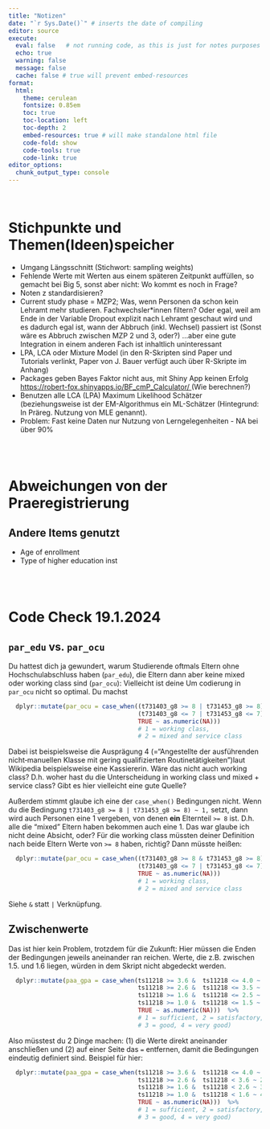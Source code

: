 ```yaml
---
title: "Notizen"
date: "`r Sys.Date()`" # inserts the date of compiling
editor: source
execute:
  eval: false   # not running code, as this is just for notes purposes
  echo: true
  warning: false
  message: false
  cache: false # true will prevent embed-resources
format: 
  html:
    theme: cerulean
    fontsize: 0.85em
    toc: true
    toc-location: left
    toc-depth: 2
    embed-resources: true # will make standalone html file
    code-fold: show
    code-tools: true
    code-link: true
editor_options: 
  chunk_output_type: console
---
```


\

# Stichpunkte und Themen(Ideen)speicher

- Umgang Längsschnitt (Stichwort: sampling weights)
- Fehlende Werte mit Werten aus einem späteren Zeitpunkt auffüllen, so gemacht bei Big 5, sonst aber nicht: Wo kommt es noch in Frage?
- Noten z standardisieren?
- Current study phase = MZP2; Was, wenn Personen da schon kein Lehramt mehr studieren. Fachwechsler*innen filtern? Oder egal, weil am Ende in der Variable Dropout explizit nach Lehramt geschaut wird und es dadurch egal ist, wann der Abbruch (inkl. Wechsel) passiert ist (Sonst wäre es Abbruch zwischen MZP 2 und 3, oder?) ...aber eine gute Integration in einem anderen Fach ist inhaltlich uninteressant
- LPA, LCA oder Mixture Model (in den R-Skripten sind Paper und Tutorials verlinkt, Paper von J. Bauer verfügt auch über R-Skripte im Anhang)
- Packages geben Bayes Faktor nicht aus, mit Shiny App keinen Erfolg <a href> https://robert-fox.shinyapps.io/BF_cmP_Calculator/ </a> (Wie berechnen?)
- Benutzen alle LCA (LPA) Maximum Likelihood Schätzer (beziehungsweise ist der EM-Algorithmus ein ML-Schätzer (Hintegrund: In Präreg. Nutzung von MLE genannt).
- Problem: Fast keine Daten nur Nutzung von Lerngelegenheiten - NA bei über 90%


\
\


# Abweichungen von der Praeregistrierung

## Andere Items genutzt
- Age of enrollment
- Type of higher education inst

\
\


# Code Check 19.1.2024

## `par_edu` vs. `par_ocu`
Du hattest dich ja gewundert, warum Studierende oftmals Eltern ohne Hochschulabschluss haben (`par_edu`), die Eltern dann aber keine mixed oder working class sind (`par_ocu`): Vielleicht ist deine Um codierung in `par_ocu` nicht so optimal. Du machst

```r
  dplyr::mutate(par_ocu = case_when((t731403_g8 >= 8 | t731453_g8 >= 8) ~ 1,    
                                    (t731403_g8 <= 7 | t731453_g8 <= 7) ~ 2,
                                    TRUE ~ as.numeric(NA)))
                                    # 1 = working class, 
                                    # 2 = mixed and service class
```

Dabei ist beispielsweise die Ausprägung 4 (="Angestellte der ausführenden nicht‐manuellen Klasse mit gering qualifizierten Routinetätigkeiten")laut Wikipedia beispielsweise eine Kassiererin. Wäre das nicht auch working class? D.h. woher hast du die Unterscheidung in working class und mixed + service class? Gibt es hier vielleicht eine gute Quelle? \

Außerdem stimmt glaube ich eine der `case_when()` Bedingungen nicht. Wenn du die Bedingung `t731403_g8 >= 8 | t731453_g8 >= 8) ~ 1,` setzt, dann wird auch Personen eine 1 vergeben, von denen **ein** Elternteil `>= 8` ist. D.h. alle die "mixed" Eltern haben bekommen auch eine 1. Das war glaube ich nicht deine Absicht, oder? Für die working class müssten deiner Definition nach beide Eltern Werte von `>= 8` haben, richtig? Dann müsste heißen:

```r
  dplyr::mutate(par_ocu = case_when((t731403_g8 >= 8 & t731453_g8 >= 8) ~ 1,    
                                    (t731403_g8 <= 7 | t731453_g8 <= 7) ~ 2,
                                    TRUE ~ as.numeric(NA)))
                                    # 1 = working class, 
                                    # 2 = mixed and service class
```

Siehe `&` statt `|` Verknüpfung.

## Zwischenwerte
Das ist hier kein Problem, trotzdem für die Zukunft: Hier müssen die Enden der Bedingungen jeweils aneinander ran reichen. Werte, die z.B. zwischen 1.5. und 1.6 liegen, würden in dem Skript nicht abgedeckt werden.

```r
  dplyr::mutate(paa_gpa = case_when(ts11218 >= 3.6 &  ts11218 <= 4.0 ~ 1,
                                    ts11218 >= 2.6 &  ts11218 <= 3.5 ~ 2,
                                    ts11218 >= 1.6 &  ts11218 <= 2.5 ~ 3,
                                    ts11218 >= 1.0 &  ts11218 <= 1.5 ~ 4,
                                    TRUE ~ as.numeric(NA)))  %>%
                                    # 1 = sufficient, 2 = satisfactory, 
                                    # 3 = good, 4 = very good)
```


Also müsstest du 2 Dinge machen: (1) die Werte direkt aneinander anschließen und (2) auf einer Seite das `=` entfernen, damit die Bedingungen eindeutig definiert sind. Beispiel für hier:

```r
  dplyr::mutate(paa_gpa = case_when(ts11218 >= 3.6 &  ts11218 <= 4.0 ~ 1,
                                    ts11218 >= 2.6 &  ts11218 < 3.6 ~ 2,
                                    ts11218 >= 1.6 &  ts11218 < 2.6 ~ 3,
                                    ts11218 >= 1.0 &  ts11218 < 1.6 ~ 4,
                                    TRUE ~ as.numeric(NA)))  %>%
                                    # 1 = sufficient, 2 = satisfactory, 
                                    # 3 = good, 4 = very good)
```

